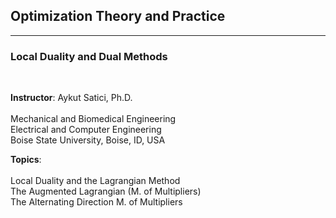 ## Optimization Theory and Practice {.center .smaller}
<!-- ###################################################################### -->

<hr>

### Local Duality and Dual Methods

<br/>

::: {layout="[120, 120]"}
__Instructor__: Aykut Satici, Ph.D. <br>
<br>
Mechanical and Biomedical Engineering <br>
Electrical and Computer Engineering <br>
Boise State University, Boise, ID, USA

__Topics__: <br>
<br>
Local Duality and the Lagrangian Method <br>
The Augmented Lagrangian (M. of Multipliers) <br>
The Alternating Direction M. of Multipliers <br>
:::
